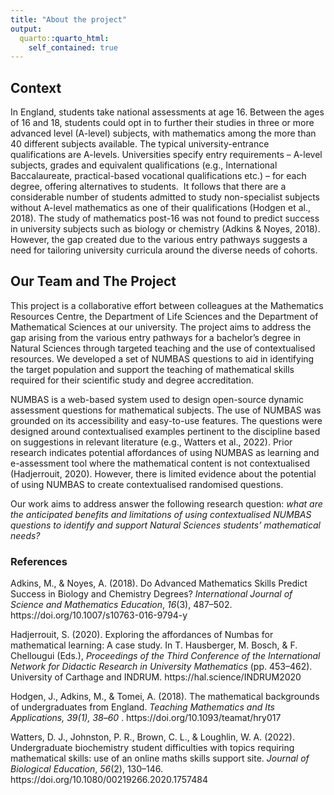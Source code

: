 ```yaml
---
title: "About the project"
output:
  quarto::quarto_html:
    self_contained: true
---
```


## Context

In England, students take national assessments at age 16. Between the ages of 16 and 18, students could opt in to further their studies in three or more advanced level (A-level) subjects, with mathematics among the more than 40 different subjects available. The typical university-entrance qualifications are A-levels. Universities specify entry requirements – A-level subjects, grades and equivalent qualifications (e.g., International Baccalaureate, practical-based vocational qualifications etc.) – for each degree, offering alternatives to students.  It follows that there are a considerable number of students admitted to study non-specialist subjects without A-level mathematics as one of their qualifications (Hodgen et al., 2018). The study of mathematics post-16 was not found to predict success in university subjects such as biology or chemistry (Adkins & Noyes, 2018). However, the gap created due to the various entry pathways suggests a need for tailoring university curricula around the diverse needs of cohorts.

## Our Team and The Project

This project is a collaborative effort between colleagues at the Mathematics Resources Centre, the Department of Life Sciences and the Department of Mathematical Sciences at our university. The project aims to address the gap arising from the various entry pathways for a bachelor’s degree in Natural Sciences through targeted teaching and the use of contextualised resources. We developed a set of NUMBAS questions to aid in identifying the target population and support the teaching of mathematical skills required for their scientific study and degree accreditation.  

NUMBAS is a web-based system used to design open-source dynamic assessment questions for mathematical subjects. The use of NUMBAS was grounded on its accessibility and easy-to-use features. The questions were designed around contextualised examples pertinent to the discipline based on suggestions in relevant literature (e.g., Watters et al., 2022). Prior research indicates potential affordances of using NUMBAS as learning and e-assessment tool where the mathematical content is not contextualised (Hadjerrouit, 2020). However, there is limited evidence about the potential of using NUMBAS to create contextualised randomised questions.

Our work aims to address answer the following research question: *what are the anticipated benefits and limitations of using contextualised NUMBAS questions to identify and support Natural Sciences students’ mathematical needs?*

### References

Adkins, M., & Noyes, A. (2018). Do Advanced Mathematics Skills Predict Success in Biology and Chemistry Degrees? *International Journal of Science and Mathematics Education*, *16*(3), 487–502. https://doi.org/10.1007/s10763-016-9794-y

Hadjerrouit, S. (2020). Exploring the affordances of Numbas for mathematical learning: A case study. In T. Hausberger, M. Bosch, & F. Chellougui (Eds.), *Proceedings of the Third Conference of the International Network for Didactic Research in University Mathematics* (pp. 453–462). University of Carthage and INDRUM. https://hal.science/INDRUM2020

Hodgen, J., Adkins, M., & Tomei, A. (2018). The mathematical backgrounds of undergraduates from England. *Teaching Mathematics and Its Applications, 39(1), 38*–*60* . https://doi.org/10.1093/teamat/hry017

Watters, D. J., Johnston, P. R., Brown, C. L., & Loughlin, W. A. (2022). Undergraduate biochemistry student difficulties with topics requiring mathematical skills: use of an online maths skills support site. *Journal of Biological Education*, *56*(2), 130–146. https://doi.org/10.1080/00219266.2020.1757484
